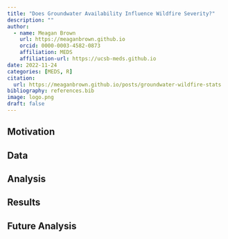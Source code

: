 ```yaml
---
title: "Does Groundwater Availability Influence Wildfire Severity?"
description: ""
author: 
  - name: Meagan Brown
    url: https://meaganbrown.github.io
    orcid: 0000-0003-4582-0873
    affiliation: MEDS
    affiliation-url: https://ucsb-meds.github.io
date: 2022-11-24
categories: [MEDS, R]
citation: 
  url: https://meaganbrown.github.io/posts/groundwater-wildfire-stats
bibliography: references.bib
image: logo.png
draft: false
---
```


## Motivation

## Data

## Analysis

## Results

## Future Analysis
